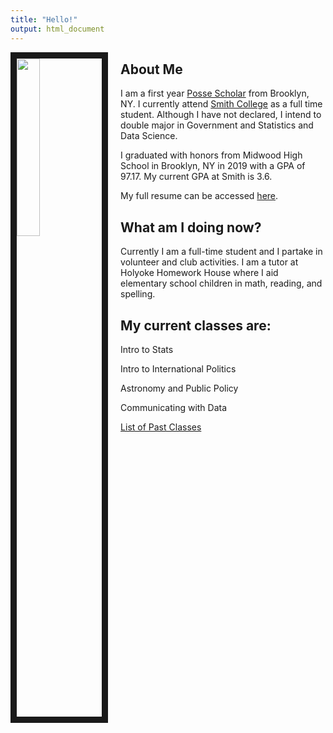 ```yaml
---
title: "Hello!"
output: html_document
---
```

<img src="naomi.jpg" style="width:27%; border:10px solid; margin-right: 20px" align="left">

## About Me

I am a first year [Posse Scholar](https://www.possefoundation.org/about-posse) from Brooklyn, NY. I currently attend [Smith College](https://www.smith.edu/) as a full time student. Although I have not declared, I intend to double major in Government and Statistics and Data Science.

I graduated with honors from Midwood High School in Brooklyn, NY in 2019 with a GPA of 97.17. My current GPA at Smith is 3.6. 

My full resume can be accessed [here](resume.html).

## What am I doing now?

Currently I am a full-time student and I partake in volunteer and club activities. 
I am a tutor at Holyoke Homework House where I aid elementary school children in math, reading, and spelling. 

## My current classes are:

Intro to Stats

Intro to International Politics

Astronomy and Public Policy 

Communicating with Data

[List of Past Classes](classes.html)
